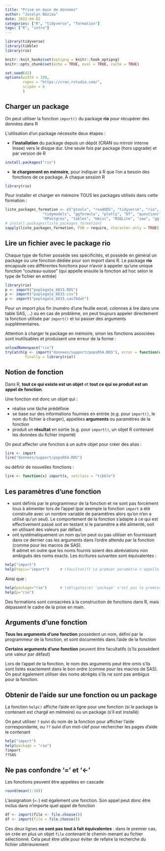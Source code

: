```yaml
---
title: "Prise en main de données"
author: "Jocelyn Béziau"
date: 2022-04-02
categories: ["R", "tidyverse", "formation"]
tags: ["R", "intro"]
---
```


```r

library(tidyverse)
library(tibble)
library(rio)

knitr::knit_hooks$set(optipng = knitr::hook_optipng)
knitr::opts_chunk$set(echo = TRUE, eval = TRUE, cache = TRUE)

set.seed(42)
options(width = 100, 
        repos = "https://cran.rstudio.com/", 
        scipen = 6
        )

```

## Charger un package

On peut utiliser la fonction `import()` du package **rio** pour récupérer des données dans R

L'utilisation d'un package nécessite deux étapes :

* **l'installation** du package depuis un dépôt (CRAN ou mirroir interne Insee) vers le disque dur. Une seule fois par package (hors upgrade) et par version de R

```r
install.packages("rio")
```

* **le chargement en mémoire**, pour indiquer à R que l'on a besoin des fonctions de ce package. À chaque session R

```r
library(rio)
```

Pour installer et charger en mémoire TOUS les packages utilisés dans cette formation :

```r
liste_packages_formation <- c("gtools", "readODS", "tidyverse", "rio", "skimr",
                 "tidymodels", "ggformula", "plotly", "DT", "questionr",
                 "RPostgres", "tables", "Hmisc", "RSQLite", "zoo", "ggformula")
# install.packages(liste_packages_formation)
sapply(liste_packages_formation, FUN = require, character.only = TRUE)
```


## Lire un fichier avec le package rio

Chaque type de fichier possède ses spécificités, et possède en général un package ou une fonction dédiée pour son import dans R. Le package **rio** encapsule ces différentes fonctions pour n'avoir à appeler qu'une unique fonction "couteau-suisse" (qui appelle ensuite la fonction ad hoc selon le type de fichier en entrée)


```r
library(rio)
p <- import("poplegale_6815.RDS")
p <- import("poplegale_6815.csv")
p <- import("poplegale_6815.sas7bdat")
```

Pour un import plus fin (numéro d'une feuille excel, colonnes à lire dans une table SAS, ...) ou en cas de problème, on peut toujours appeler directement la fonction utilisée par `import()` et lui passer des arguments supplémentaires.

Attention à charger le package en mémoire, sinon les fonctions associées sont inutilisables et produisent une erreur de la forme :

```r
unloadNamespace("rio")
tryCatch(p <- import("donnees/support/popsR54.RDS"), error = function(e) message(e$message),
         finally = library(rio))

```

## Notion de fonction

Dans R, **tout ce qui existe est un objet** et **tout ce qui se produit est un appel de fonction**.

Une fonction est donc un objet qui :

* réalise une tâche prédéfinie
* se base sur des informations fournies en entrée (e.g. pour `import()`, le nom du fichier à charger), appelées **arguments** ou paramètres de la fonction
* produit un **résultat** en sortie (e.g. pour `import()`, un objet R contenant les données du fichier importé)

On peut affecter une fonction à un autre objet pour créer des alias :

```r
lire <- import
lire("donnees/support/popsR54.RDS")
```

ou définir de nouvelles fonctions :

```r
lire <- function(x) import(x, setclass = "tibble")
```

## Les paramètres d'une fonction

- sont définis par le programmeur de la fonction et ne sont pas forcément tous à alimenter lors de l'appel (par exemple la fonction `import` a été construite avec un nombre variable de paramètres alors qu'on n'en a utilisé qu'un seul). Le comportement de la fonction s'adapte à ce qui est effectivement passé soit en testant si le paramètre a été alimenté, soit en utilisant des valeurs par défaut.
- ont systématiquement un nom qu'on peut ou pas utiliser en fournissant dans ce dernier cas les arguments dans l'ordre attendu par la fonction (comme pour les macros de SAS).<br> R admet en outre que les noms fournis soient des abréviations non ambiguës des noms exacts. Les écritures suivantes sont équivalentes :

```r
help("import") 
help(topic="import")     # (facultatif) Le premier paramètre s'appelle 'topic'
```

Ainsi que :

```r
help(package="rio")      # (obligatoire) 'package' n'est pas le premier paramètre 
help(p="rio") 
```

Des formations sont consacrées à la construction de fonctions dans R, mais dépassent le cadre de la prise en main.

## Arguments d'une fonction

**Tous les arguments d'une fonction** possèdent un nom, défini par le programmeur de la fonction, et sont documentés dans l'aide de la fonction

**Certains arguments d'une fonction** peuvent être facultatifs (s'ils possèdent une valeur par défaut)

Lors de l'appel de la fonction, le nom des arguments peut être omis s'ils sont listés exactement dans le bon ordre (comme pour les macros de SAS). On peut également utiliser des noms abrégés s'ils ne sont pas ambigus pour la fonction.

## Obtenir de l'aide sur une fonction ou un package

La fonction `help()` affiche l'aide en ligne pour une fonction (si le package la contenant est chargé en mémoire) ou un package (s'il est installé)

On peut utiliser `?` suivi du nom de la fonction pour afficher l'aide correspondante, ou `??` suivi d'un mot-clef pour rechercher les pages d'aide le contenant

```r
help("import") 
help(package = "rio")
?import
??SAS
```


## Ne pas confondre '=' et '<-'

Les fonctions peuvent être appelées en cascade
```r
round(mean(1:10))
```
L'assignation (`<-`) est également une fonction.
Son appel peut donc être inclus dans n'importe quel appel de fonction

```r
df <- import(file <- file.choose())
df <- import(file = file.choose())
```

Ces deux lignes **ne sont pas tout à fait équivalentes** : dans le premier cas, on crée en plus un objet `file` contenant le chemin menant au fichier sélectionné. Cela peut être utile pour éviter de refaire la recherche du fichier ultérieurement
